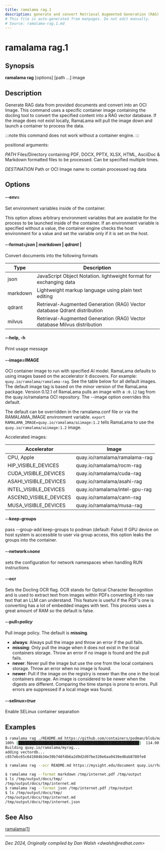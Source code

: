 ```yaml
---
title: ramalama rag.1
description: generate and convert Retrieval Augmented Generation (RAG) data from provided documents into an OCI Image
# This file is auto-generated from manpages. Do not edit manually.
# Source: ramalama-rag.1.md
---
```


# ramalama rag.1

## Synopsis
**ramalama rag** [options] [path ...] image

## Description
Generate RAG data from provided documents and convert into an OCI Image. This command uses a specific container image containing the docling
tool to convert the specified content into a RAG vector database. If the image does not exist locally, RamaLama will pull the image
down and launch a container to process the data.

:::note
 this command does not work without a container engine.
:::

positional arguments:

  *PATH*    Files/Directory containing PDF, DOCX, PPTX, XLSX, HTML,
	    AsciiDoc & Markdown formatted files to be processed.
	    Can be specified multiple times.

  *DESTINATION*   Path or OCI Image name to contain processed rag data

## Options

#### **--env**=

Set environment variables inside of the container.

This option allows arbitrary environment variables that are available for the
process to be launched inside of the container. If an environment variable is
specified without a value, the container engine checks the host environment
for a value and set the variable only if it is set on the host.

#### **--format**=*json* |  *markdown* | *qdrant* |
Convert documents into the following formats

| Type    | Description                                          |
| ------- | ---------------------------------------------------- |
| json    | JavaScript Object Notation. lightweight format for exchanging data |
| markdown| Lightweight markup language using plain text editing |
| qdrant  | Retrieval-Augmented Generation (RAG) Vector database Qdrant distribution |
| milvus  | Retrieval-Augmented Generation (RAG) Vector database Milvus distribution |

#### **--help**, **-h**
Print usage message

#### **--image**=IMAGE
OCI container image to run with specified AI model. RamaLama defaults to using
images based on the accelerator it discovers. For example:
`quay.io/ramalama/ramalama-rag`. See the table below for all default images.
The default image tag is based on the minor version of the RamaLama package.
Version 0.12.1 of RamaLama pulls an image with a `:0.12` tag from the quay.io/ramalama OCI repository. The --image option overrides this default.

The default can be overridden in the ramalama.conf file or via the
RAMALAMA_IMAGE environment variable. `export RAMALAMA_IMAGE=quay.io/ramalama/aiimage:1.2` tells
RamaLama to use the `quay.io/ramalama/aiimage:1.2` image.

Accelerated images:

| Accelerator             | Image                          |
| ------------------------| ------------------------------ |
|  CPU, Apple             | quay.io/ramalama/ramalama-rag  |
|  HIP_VISIBLE_DEVICES    | quay.io/ramalama/rocm-rag      |
|  CUDA_VISIBLE_DEVICES   | quay.io/ramalama/cuda-rag      |
|  ASAHI_VISIBLE_DEVICES  | quay.io/ramalama/asahi-rag     |
|  INTEL_VISIBLE_DEVICES  | quay.io/ramalama/intel-gpu-rag |
|  ASCEND_VISIBLE_DEVICES | quay.io/ramalama/cann-rag      |
|  MUSA_VISIBLE_DEVICES   | quay.io/ramalama/musa-rag      |

#### **--keep-groups**
pass --group-add keep-groups to podman (default: False)
If GPU device on host system is accessible to user via group access, this option leaks the groups into the container.

#### **--network**=*none*
sets the configuration for network namespaces when handling RUN instructions

#### **--ocr**
Sets the Docling OCR flag. OCR stands for Optical Character Recognition and is used to extract text from images within PDFs converting it into raw text that an LLM can understand. This feature is useful if the PDF's one is converting has a lot of embedded images with text. This process uses a great amount of RAM so the default is false.

#### **--pull**=*policy*
Pull image policy. The default is **missing**.

- **always**: Always pull the image and throw an error if the pull fails.
- **missing**: Only pull the image when it does not exist in the local containers storage. Throw an error if no image is found and the pull fails.
- **never**: Never pull the image but use the one from the local containers storage. Throw an error when no image is found.
- **newer**: Pull if the image on the registry is newer than the one in the local containers storage. An image is considered to be newer when the digests are different. Comparing the time stamps is prone to errors. Pull errors are suppressed if a local image was found.

#### **--selinux**=*true*
Enable SELinux container separation

## Examples

```bash
$ ramalama rag ./README.md https://github.com/containers/podman/blob/main/README.md quay.io/rhatdan/myrag
100% |███████████████████████████████████████████████████████|  114.00 KB/    0.00 B 922.89 KB/s   59m 59s
Building quay.io/ramalama/myrag...
adding vectordb...
c857ebc65c641084b34e39b740fdb6a2d9d2d97be320e6aa9439ed0ab8780fe0
```

```bash
$ ramalama rag --ocr README.md https://mysight.edu/document quay.io/rhatdan/myrag
```

```bash
$ ramalama rag --format markdown /tmp/internet.pdf /tmp/output
$ ls /tmp/output/docs/tmp/
/tmp/output/docs/tmp/internet.md
$ ramalama rag --format json /tmp/internet.pdf /tmp/output
$ ls /tmp/output/docs/tmp/
/tmp/output/docs/tmp/internet.md
/tmp/output/docs/tmp/internet.json
```

## See Also
[ramalama(1)](/docs/commands/ramalama/)

---

*Dec 2024, Originally compiled by Dan Walsh &lt;dwalsh&#64;redhat.com&gt;*